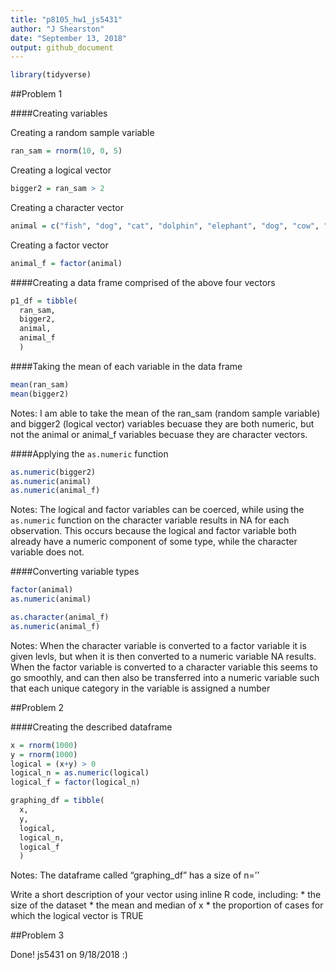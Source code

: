 ```yaml
---
title: "p8105_hw1_js5431"
author: "J Shearston"
date: "September 13, 2018"
output: github_document
---
```


```r
library(tidyverse)
```

##Problem 1

####Creating variables

Creating a random sample variable

```r
ran_sam = rnorm(10, 0, 5)
```

Creating a logical vector

```r
bigger2 = ran_sam > 2
```

Creating a character vector

```r
animal = c("fish", "dog", "cat", "dolphin", "elephant", "dog", "cow", "fish", "fish", "dolphin")
```

Creating a factor vector

```r
animal_f = factor(animal)
```

####Creating a data frame comprised of the above four vectors

```r
p1_df = tibble(
  ran_sam,
  bigger2,
  animal,
  animal_f
  )
```

####Taking the mean of each variable in the data frame

```r
mean(ran_sam)
mean(bigger2)
```

Notes: I am able to take the mean of the ran_sam (random sample variable) and bigger2 (logical vector) variables becuase they are both numeric, but not the animal or animal_f variables becuase they are character vectors.

####Applying the `as.numeric` function

```r
as.numeric(bigger2)
as.numeric(animal)
as.numeric(animal_f)
```

Notes: The logical and factor variables can be coerced, while using the `as.numeric` function on the character variable results in NA for each observation. This occurs because the logical and factor variable both already have a numeric component of some type, while the character variable does not.

####Converting variable types

```r
factor(animal)
as.numeric(animal)

as.character(animal_f)
as.numeric(animal_f)
```

Notes: When the character variable is converted to a factor variable it is given levls, but when it is then converted to a numeric variable NA results. When the factor variable is converted to a character variable this seems to go smoothly, and can then also be transferred into a numeric variable such that each unique category in the variable is assigned a number


##Problem 2

####Creating the described dataframe

```r
x = rnorm(1000)
y = rnorm(1000)
logical = (x+y) > 0
logical_n = as.numeric(logical)
logical_f = factor(logical_n)

graphing_df = tibble(
  x,
  y,
  logical,
  logical_n,
  logical_f
  )
```

Notes: The dataframe called "graphing_df" has a size of n=''

Write a short description of your vector using inline R code, including: * the size of the dataset * the mean and median of x * the proportion of cases for which the logical vector is TRUE


##Problem 3

Done! js5431 on 9/18/2018
:)

